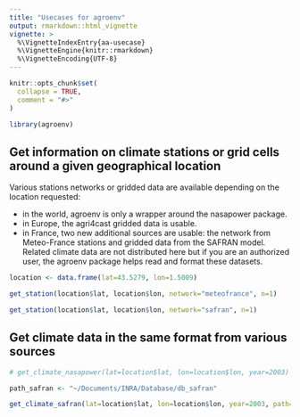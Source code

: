 ```yaml
---
title: "Usecases for agroenv"
output: rmarkdown::html_vignette
vignette: >
  %\VignetteIndexEntry{aa-usecase}
  %\VignetteEngine{knitr::rmarkdown}
  %\VignetteEncoding{UTF-8}
---
```


```r
knitr::opts_chunk$set(
  collapse = TRUE,
  comment = "#>"
)

library(agroenv)

```

## Get information on climate stations or grid cells around a given geographical location

Various stations networks or gridded data are available depending on the location requested:

* in the world, agroenv is only a wrapper around the nasapower package.
* in Europe, the agri4cast gridded data is usable.
* in France, two new additional sources are usable: the network from Meteo-France stations and gridded data from the SAFRAN model. Related climate data are not distributed here but if you are an authorized user, the agroenv package helps read and format these datasets.

```r
location <- data.frame(lat=43.5279, lon=1.5009)

get_station(location$lat, location$lon, network="meteofrance", n=1)

get_station(location$lat, location$lon, network="safran", n=1)
```

## Get climate data in the same format from various sources

```r

# get_climate_nasapower(lat=location$lat, lon=location$lon, year=2003)
```

```r
path_safran <- "~/Documents/INRA/Database/db_safran"

get_climate_safran(lat=location$lat, lon=location$lon, year=2003, path=path_safran)

```

